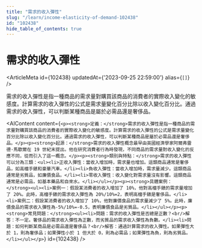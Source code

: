 ```yaml
---
title: "需求的收入彈性"
slug: "/learn/income-elasticity-of-demand-102438"
id: "102438"
hide_table_of_contents: true
---
```



# 需求的收入彈性

<ArticleMeta id={102438} updatedAt={'2023-09-25 22:59:00'} alias={`[]`} />
<div className='border-solid border-b border-t-0 my-4 border-[var(--ifm-color-gray-300)]' />

需求的收入彈性是指一種商品的需求量對購買該商品的消費者的實際收入變化的敏感度。計算需求的收入彈性的公式是需求量變化百分比除以收入變化百分比。通過需求的收入彈性，可以判斷某種商品是屬於必需品還是奢侈品。

<AIContent content={`<p><strong>定義：</strong>需求的收入彈性是指一種商品的需求量對購買該商品的消費者的實際收入變化的敏感度。計算需求的收入彈性的公式是需求量變化百分比除以收入變化百分比。通過需求的收入彈性，可以判斷某種商品是屬於必需品還是奢侈品。</p><p><strong>起源：</strong>需求的收入彈性概念最早由英國經濟學家阿爾弗雷德·馬歇爾在 19 世紀末提出。他在研究消費者行為時發現，不同商品的需求量對收入變化的反應不同，從而引入了這一概念。</p><p><strong>類別與特點：</strong>需求的收入彈性可以分為三類：<ul><li>正收入彈性：當收入增加時，需求量也增加。這類商品通常是奢侈品，如高檔手錶和豪華汽車。</li><li>負收入彈性：當收入增加時，需求量減少。這類商品通常是劣質品，如廉價食品。</li><li>零收入彈性：收入變化對需求量沒有影響。這類商品通常是必需品，如基本藥品和自來水。</li></ul></p><p><strong>具體案例：</strong><ul><li>案例一：假設某消費者的收入增加了 10%，他對高檔手錶的需求量增加了 20%。此時，高檔手錶的需求收入彈性為 20%/10%=2，表明高檔手錶是奢侈品。</li><li>案例二：假設某消費者的收入增加了 10%，他對廉價食品的需求量減少了 5%。此時，廉價食品的需求收入彈性為-5%/10%=-0.5，表明廉價食品是劣質品。</li></ul></p><p><strong>常見問題：</strong><ul><li>問題：需求的收入彈性是否總是正數？<br/>解答：不一定。奢侈品的需求收入彈性為正數，而劣質品的需求收入彈性為負數。</li><li>問題：如何判斷某商品是必需品還是奢侈品？<br/>解答：通過計算需求的收入彈性。如果彈性大於 1，則為奢侈品；如果彈性小於 1 但大於 0，則為必需品；如果彈性為負，則為劣質品。</li></ul></p>`} id={102438} />
